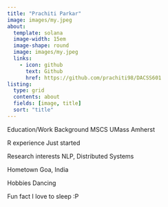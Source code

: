 ```yaml
---
title: "Prachiti Parkar"
image: images/my.jpeg
about: 
  template: solana
  image-width: 15em
  image-shape: round
  image: images/my.jpeg
  links: 
    - icon: github
      text: Github
      href: https://github.com/prachiti98/DACSS601
listing:
  type: grid
  contents: about
  fields: [image, title]
  sort: "title"
---
```


Education/Work Background
MSCS UMass Amherst

R experience
Just started

Research interests
NLP, Distributed Systems

Hometown
Goa, India

Hobbies
Dancing

Fun fact
I love to sleep :P